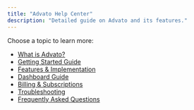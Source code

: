 ```yaml
---
title: "Advato Help Center"
description: "Detailed guide on Advato and its features."
---
```


Choose a topic to learn more:

- [What is Advato?](./overview.md)
- [Getting Started Guide](./getting-started.md)
- [Features & Implementation](./features.md)
- [Dashboard Guide](./dashboard.md)
- [Billing & Subscriptions](./billing.md)
- [Troubleshooting](./troubleshooting.md)
- [Frequently Asked Questions](./faq.md)
